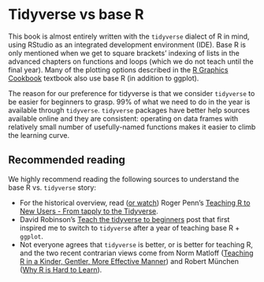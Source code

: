 # Tidyverse vs base R

This book is almost entirely written with the `tidyverse` dialect of R in mind, using RStudio as an integrated development environment (IDE). Base R is only mentioned when we get to square brackets' indexing of lists in the advanced chapters on functions and loops (which we do not teach until the final year). Many of the plotting options described in the [R Graphics Cookbook](https://r-graphics.org) textbook also use base R (in addition to ggplot). 

The reason for our preference for tidyverse is that we consider `tidyverse` to be easier for beginners to grasp. 99% of what we need to do in the year is available through `tidyverse`. `tidyverse` packages have better help sources available online and they are consistent: operating on data frames with relatively small number of usefully-named functions makes it easier to climb the learning curve. 

::: callout-tip
## Recommended reading
We highly recommend reading the following sources to understand the base R vs. `tidyverse` story:

- For the historical overview, read ([or watch](https://www.youtube.com/watch?v=5033jBHFiHE)) Roger Penn's [Teaching R to New Users - From tapply to the Tidyverse](https://simplystatistics.org/posts/2018-07-12-use-r-keynote-2018/).
- David Robinson's [Teach the tidyverse to beginners](http://varianceexplained.org/r/teach-tidyverse/) post that first inspired me to switch to `tidyverse` after a year of teaching base R + `ggplot`.
- Not everyone agrees that `tidyverse` is better, or is better for teaching R, and the two recent contrarian views come from Norm Matloff ([Teaching R in a Kinder, Gentler, More Effective Manner](https://github.com/matloff/TidyverseSkeptic)) and Robert München ([Why R is Hard to Learn](https://r4stats.com/articles/why-r-is-hard-to-learn/)).
:::